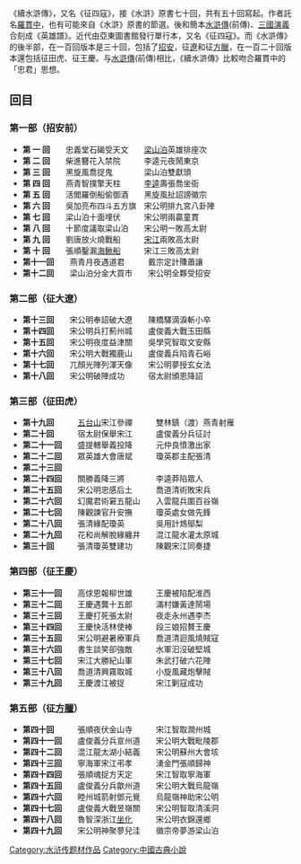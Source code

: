 {{unreferenced|time=2011-07-27T11:10:40+00:00}}
{{Distinguish|水浒后传}}
《續水滸傳》，又名《征四寇》，接《水滸》原書七十回，共有五十回寫起。作者託名[[羅貫中|羅貫中]]，也有可能來自《水滸》原書的節選。後和簡本[[水滸傳|水滸傳]](前傳)、[[三國演義|三國演義]]合刻成《英雄譜》。近代由亞東圖書館發行單行本，又名《征四寇》。而《水滸傳》的後半部，在一百回版本是三十回，包括了[[招安|招安]]，征[[辽朝|遼]]和征[[方臘|方臘]]，在一百二十回版本還包括征田虎、征王慶。与[[水滸傳|水滸傳]](前傳)相比，《續水滸傳》比較吻合羅貫中的「忠君」思想。

==回目==
===第一部（招安前）===
* '''第 一 回'''　　忠義堂石碣受天文　　[[梁山泊|梁山泊]]英雄排座次
* '''第 二 回'''　　柴進簪花入禁院　　　李逵元夜鬧東京
* '''第 三 回'''　　黑旋風喬捉鬼　　　　梁山泊雙獻頭
* '''第 四 回'''　　燕青智撲擎天柱　　　[[李逵|李逵]]壽張喬坐衙
* '''第 五 回'''　　活閻羅倒船偷御酒　　黑旋風扯詔謗徽宗
* '''第 六 回'''　　吳加亮布四斗五方旗　宋公明排九宮八卦陣
* '''第 七 回'''　　梁山泊十面埋伏　　　宋公明兩贏童貫
* '''第 八 回'''　　十節度議取梁山泊　　宋公明一敗高太尉
* '''第 九 回'''　　劉唐放火燒戰船　　　[[宋江|宋江]]兩敗高太尉
* '''第 十 回'''　　張順鑿漏[[海鰍船|海鰍船]]　　　宋江三敗高太尉
* '''第十一回'''　　燕青月夜遇道君　　　戴宗定計賺蕭讓
* '''第十二回'''　　梁山泊分金大買市　　宋公明全夥受招安

===第二部（征大遼）===
* '''第十三回'''　　宋公明奉詔破大遼　　陳橋驛滴淚斬小卒
* '''第十四回'''　　宋公明兵打薊州城　　盧俊義大戰玉田縣
* '''第十五回'''　　宋公明夜度益津關　　吳學究智取文安縣
* '''第十六回'''　　宋公明大戰獨鹿山　　盧俊義兵陷青石峪
* '''第十七回'''　　兀顏光陣列渾天像　　宋公明夢授玄女法
* '''第十八回'''　　宋公明破陣成功　　　宿太尉頒恩降詔

===第三部（征田虎）===
* '''第十九回'''　　　[[五台山|五台山]]宋江參禪　　　雙林鎮（渡）燕青射雁
* '''第二十回'''　　　宿太尉保舉宋江　　　盧俊義分兵征討
* '''第二十一回'''　　盛提轄舉義投降　　　元仲良憤激出家
* '''第二十二回'''　　眾英雄大會唐斌　　　瓊英郡主配張清
* '''第二十三回'''　　
* '''第二十四回'''　　關勝義降三將　　　　李逵莽陷眾人
* '''第二十五回'''　　宋公明忠感后土　　　喬道清術敗宋兵
* '''第二十六回'''　　幻魔君術窘五龍山　　入雲龍兵圍百谷嶺
* '''第二十七回'''　　陳觀諫官升安撫　　　瓊英處女做先鋒
* '''第二十八回'''　　張清緣配瓊英　　　　吳用計鴆鄔梨
* '''第二十九回'''　　花和尚解脫緣纏井　　混江龍水灌太原城
* '''第三十回'''　　　張清瓊英雙建功　　　陳觀宋江同奏捷
===第四部（征王慶）===
* '''第三十一回'''　　高俅恩報柳世雄　　　王慶被陷配淮西
* '''第三十二回'''　　王慶遇龔十五郎　　　滿村嫌黃達鬧場
* '''第三十三回'''　　王慶打死張太尉　　　夜走永州遇李杰
* '''第三十四回'''　　王慶快活林使棒　　　段三娘招贅王慶
* '''第三十五回'''　　宋公明避暑療軍兵　　喬道清迴風燒賊寇
* '''第三十六回'''　　書生談笑卻強敵　　　水軍汩沒破堅城
* '''第三十七回'''　　宋江大勝紀山軍　　　朱武打破六花陣
* '''第三十八回'''　　喬道清興霧取城　　　小旋風藏炮擊賊
* '''第三十九回'''　　王慶渡江被捉　　　　宋江剿寇成功

===第五部（征[[方臘|方臘]]）===
* '''第四十回'''　　　張順夜伏金山寺　　　宋江智取潤州城
* '''第四十一回'''　　盧俊義分兵宣州道　　宋公明大戰毗陵郡
* '''第四十二回'''　　混江龍太湖小結義　　宋公明蘇州大會垓
* '''第四十三回'''　　寧海軍宋江弔孝　　　湧金門張順歸神
* '''第四十四回'''　　張順魂捉方天定　　　宋江智取寧海軍
* '''第四十五回'''　　盧俊義分兵歙州道　　宋公明大戰烏龍嶺
* '''第四十六回'''　　睦州城箭射鄧元覺　　烏龍嶺神助宋公明
* '''第四十七回'''　　盧俊義大戰昱嶺關　　宋公明智取清溪洞
* '''第四十八回'''　　魯智深浙江[[坐化|坐化]]　　　宋公明衣錦還鄉
* '''第四十九回'''　　宋公明神聚蓼兒洼　　徽宗帝夢游梁山泊

[[Category:水浒传题材作品|Category:水浒传题材作品]] 
[[Category:中國古典小說|Category:中國古典小說]]